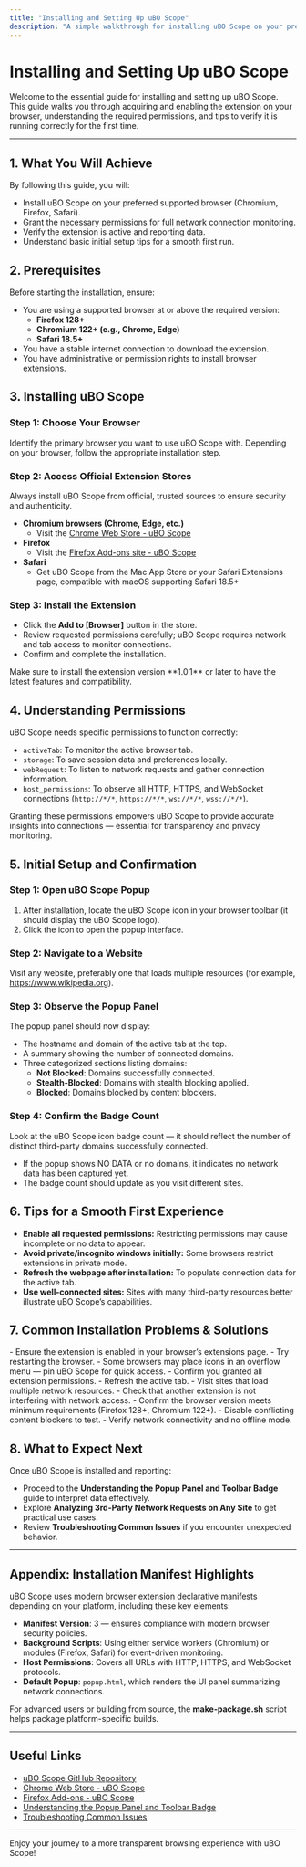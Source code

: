 ```yaml
---
title: "Installing and Setting Up uBO Scope"
description: "A simple walkthrough for installing uBO Scope on your preferred browser, covering extension store links, permissions, and initial setup tips. This page provides quick steps to get the extension up and running for first-time users."
---
```


# Installing and Setting Up uBO Scope

Welcome to the essential guide for installing and setting up uBO Scope. This guide walks you through acquiring and enabling the extension on your browser, understanding the required permissions, and tips to verify it is running correctly for the first time.

---

## 1. What You Will Achieve

By following this guide, you will:

- Install uBO Scope on your preferred supported browser (Chromium, Firefox, Safari).
- Grant the necessary permissions for full network connection monitoring.
- Verify the extension is active and reporting data.
- Understand basic initial setup tips for a smooth first run.


## 2. Prerequisites

Before starting the installation, ensure:

- You are using a supported browser at or above the required version:
  - **Firefox 128+**
  - **Chromium 122+ (e.g., Chrome, Edge)**
  - **Safari 18.5+**
- You have a stable internet connection to download the extension.
- You have administrative or permission rights to install browser extensions.


## 3. Installing uBO Scope

### Step 1: Choose Your Browser

Identify the primary browser you want to use uBO Scope with. Depending on your browser, follow the appropriate installation step.

### Step 2: Access Official Extension Stores

Always install uBO Scope from official, trusted sources to ensure security and authenticity.

- **Chromium browsers (Chrome, Edge, etc.)**
  - Visit the [Chrome Web Store - uBO Scope](https://chromewebstore.google.com/detail/ubo-scope/bbdpgcaljkaaigfcomhidmneffjjjfgp)
- **Firefox**
  - Visit the [Firefox Add-ons site - uBO Scope](https://addons.mozilla.org/firefox/addon/ubo-scope/)
- **Safari**
  - Get uBO Scope from the Mac App Store or your Safari Extensions page, compatible with macOS supporting Safari 18.5+

### Step 3: Install the Extension

- Click the **Add to [Browser]** button in the store.
- Review requested permissions carefully; uBO Scope requires network and tab access to monitor connections.
- Confirm and complete the installation.


<Tip>
Make sure to install the extension version **1.0.1** or later to have the latest features and compatibility.
</Tip>

## 4. Understanding Permissions

uBO Scope needs specific permissions to function correctly:

- `activeTab`: To monitor the active browser tab.
- `storage`: To save session data and preferences locally.
- `webRequest`: To listen to network requests and gather connection information.
- `host_permissions`: To observe all HTTP, HTTPS, and WebSocket connections (`http://*/*`, `https://*/*`, `ws://*/*`, `wss://*/*`).

Granting these permissions empowers uBO Scope to provide accurate insights into connections — essential for transparency and privacy monitoring.


## 5. Initial Setup and Confirmation

### Step 1: Open uBO Scope Popup

1. After installation, locate the uBO Scope icon in your browser toolbar (it should display the uBO Scope logo).
2. Click the icon to open the popup interface.

### Step 2: Navigate to a Website

Visit any website, preferably one that loads multiple resources (for example, https://www.wikipedia.org).

### Step 3: Observe the Popup Panel

The popup panel should now display:

- The hostname and domain of the active tab at the top.
- A summary showing the number of connected domains.
- Three categorized sections listing domains:
  - **Not Blocked**: Domains successfully connected.
  - **Stealth-Blocked**: Domains with stealth blocking applied.
  - **Blocked**: Domains blocked by content blockers.

### Step 4: Confirm the Badge Count

Look at the uBO Scope icon badge count — it should reflect the number of distinct third-party domains successfully connected.


<Check>

- If the popup shows NO DATA or no domains, it indicates no network data has been captured yet.
- The badge count should update as you visit different sites.

</Check>


## 6. Tips for a Smooth First Experience

- **Enable all requested permissions:** Restricting permissions may cause incomplete or no data to appear.
- **Avoid private/incognito windows initially:** Some browsers restrict extensions in private mode.
- **Refresh the webpage after installation:** To populate connection data for the active tab.
- **Use well-connected sites:** Sites with many third-party resources better illustrate uBO Scope’s capabilities.


## 7. Common Installation Problems & Solutions

<AccordionGroup title="Common Issues During Installation and Setup">
<Accordion title="uBO Scope icon doesn't appear in toolbar">
- Ensure the extension is enabled in your browser’s extensions page.
- Try restarting the browser.
- Some browsers may place icons in an overflow menu — pin uBO Scope for quick access.
</Accordion>
<Accordion title="Popup shows NO DATA after visiting sites">
- Confirm you granted all extension permissions.
- Refresh the active tab.
- Visit sites that load multiple network resources.
- Check that another extension is not interfering with network access.
</Accordion>
<Accordion title="Badge count never updates or remains blank">
- Confirm the browser version meets minimum requirements (Firefox 128+, Chromium 122+).
- Disable conflicting content blockers to test.
- Verify network connectivity and no offline mode.
</Accordion>
</AccordionGroup>


## 8. What to Expect Next

Once uBO Scope is installed and reporting:

- Proceed to the **Understanding the Popup Panel and Toolbar Badge** guide to interpret data effectively.
- Explore **Analyzing 3rd-Party Network Requests on Any Site** to get practical use cases.
- Review **Troubleshooting Common Issues** if you encounter unexpected behavior.


---

## Appendix: Installation Manifest Highlights

uBO Scope uses modern browser extension declarative manifests depending on your platform, including these key elements:

- **Manifest Version**: 3 — ensures compliance with modern browser security policies.
- **Background Scripts**: Using either service workers (Chromium) or modules (Firefox, Safari) for event-driven monitoring.
- **Host Permissions**: Covers all URLs with HTTP, HTTPS, and WebSocket protocols.
- **Default Popup**: `popup.html`, which renders the UI panel summarizing network connections.


For advanced users or building from source, the **make-package.sh** script helps package platform-specific builds.


---

## Useful Links

- [uBO Scope GitHub Repository](https://github.com/gorhill/uBO-Scope)
- [Chrome Web Store - uBO Scope](https://chromewebstore.google.com/detail/ubo-scope/bbdpgcaljkaaigfcomhidmneffjjjfgp)
- [Firefox Add-ons - uBO Scope](https://addons.mozilla.org/firefox/addon/ubo-scope/)
- [Understanding the Popup Panel and Toolbar Badge](https://example.com/guides/getting-started/understanding-popup-and-badge)
- [Troubleshooting Common Issues](https://example.com/getting-started/first-steps-and-troubleshooting/troubleshooting-common-issues)


---

Enjoy your journey to a more transparent browsing experience with uBO Scope!